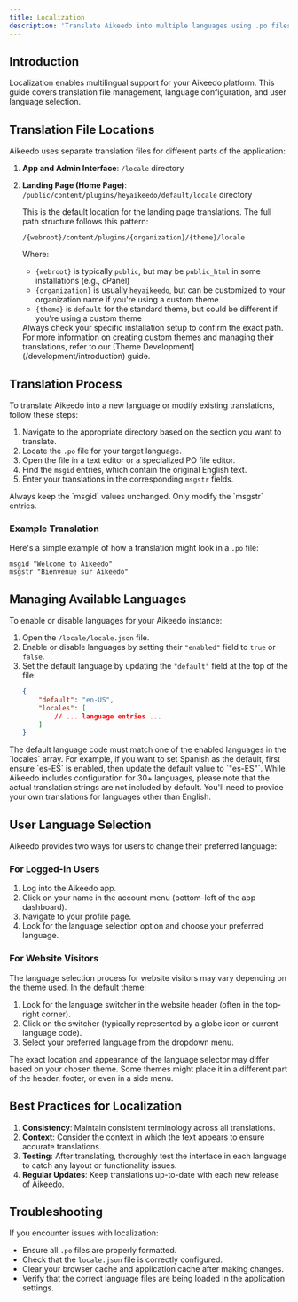 ```yaml
---
title: Localization
description: 'Translate Aikeedo into multiple languages using .po files, manage locale.json settings, and enable language selection for global audiences.'
---
```



## Introduction

Localization enables multilingual support for your Aikeedo platform. This guide covers translation file management, language configuration, and user language selection.

## Translation File Locations

Aikeedo uses separate translation files for different parts of the application:

1. **App and Admin Interface**: `/locale` directory
2. **Landing Page (Home Page)**: `/public/content/plugins/heyaikeedo/default/locale` directory

    This is the default location for the landing page translations. The full path structure follows this pattern:

    `/{webroot}/content/plugins/{organization}/{theme}/locale`

    Where:
    - `{webroot}` is typically `public`, but may be `public_html` in some installations (e.g., cPanel)
    - `{organization}` is usually `heyaikeedo`, but can be customized to your organization name if you're using a custom theme
    - `{theme}` is `default` for the standard theme, but could be different if you're using a custom theme

    <Note>
    Always check your specific installation setup to confirm the exact path.
    </Note>

    <Tip>
    For more information on creating custom themes and managing their translations, refer to our [Theme Development](/development/introduction) guide.
    </Tip>

## Translation Process

To translate Aikeedo into a new language or modify existing translations, follow these steps:

1. Navigate to the appropriate directory based on the section you want to translate.
2. Locate the `.po` file for your target language.
3. Open the file in a text editor or a specialized PO file editor.
4. Find the `msgid` entries, which contain the original English text.
5. Enter your translations in the corresponding `msgstr` fields.

<Note>
  Always keep the `msgid` values unchanged. Only modify the `msgstr` entries.
</Note>

### Example Translation

Here's a simple example of how a translation might look in a `.po` file:

```
msgid "Welcome to Aikeedo"
msgstr "Bienvenue sur Aikeedo"
```

## Managing Available Languages

To enable or disable languages for your Aikeedo instance:

1. Open the `/locale/locale.json` file.
2. Enable or disable languages by setting their `"enabled"` field to `true` or `false`.
3. Set the default language by updating the `"default"` field at the top of the file:
   ```json
   {
       "default": "en-US",
       "locales": [
           // ... language entries ...
       ]
   }
   ```

<Note>
  The default language code must match one of the enabled languages in the `locales` array. For example, if you want to set Spanish as the default, first ensure `es-ES` is enabled, then update the default value to `"es-ES"`.
</Note>

<Tip>
  While Aikeedo includes configuration for 30+ languages, please note that the actual translation strings are not included by default. You'll need to provide your own translations for languages other than English.
</Tip>

## User Language Selection

Aikeedo provides two ways for users to change their preferred language:

### For Logged-in Users

1. Log into the Aikeedo app.
2. Click on your name in the account menu (bottom-left of the app dashboard).
3. Navigate to your profile page.
4. Look for the language selection option and choose your preferred language.

### For Website Visitors

The language selection process for website visitors may vary depending on the theme used. In the default theme:

1. Look for the language switcher in the website header (often in the top-right corner).
2. Click on the switcher (typically represented by a globe icon or current language code).
3. Select your preferred language from the dropdown menu.

<Note>
  The exact location and appearance of the language selector may differ based on your chosen theme. Some themes might place it in a different part of the header, footer, or even in a side menu.
</Note>

## Best Practices for Localization

1. **Consistency**: Maintain consistent terminology across all translations.
2. **Context**: Consider the context in which the text appears to ensure accurate translations.
3. **Testing**: After translating, thoroughly test the interface in each language to catch any layout or functionality issues.
4. **Regular Updates**: Keep translations up-to-date with each new release of Aikeedo.

## Troubleshooting

If you encounter issues with localization:

- Ensure all `.po` files are properly formatted.
- Check that the `locale.json` file is correctly configured.
- Clear your browser cache and application cache after making changes.
- Verify that the correct language files are being loaded in the application settings.

<Support />

